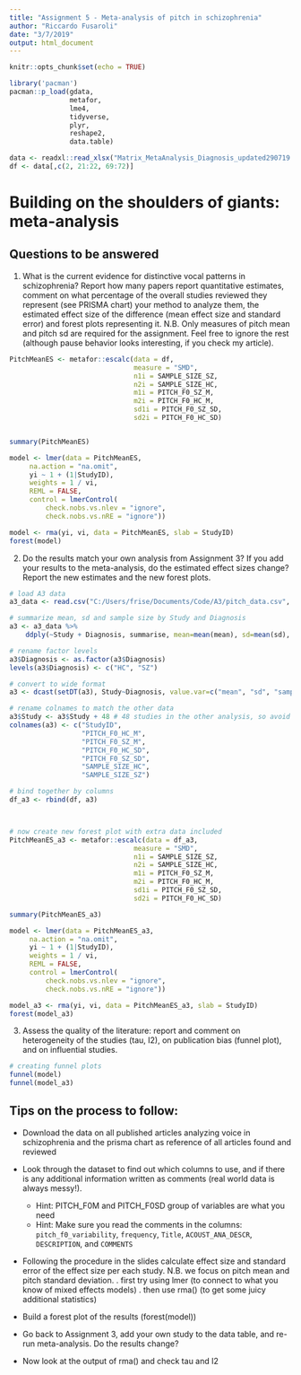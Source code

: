 ```yaml
---
title: "Assignment 5 - Meta-analysis of pitch in schizophrenia"
author: "Riccardo Fusaroli"
date: "3/7/2019"
output: html_document
---
```


```r
knitr::opts_chunk$set(echo = TRUE)

library('pacman')
pacman::p_load(gdata,
               metafor,
               lme4,
               tidyverse,
               plyr,
               reshape2,
               data.table)

data <- readxl::read_xlsx("Matrix_MetaAnalysis_Diagnosis_updated290719.xlsx")
df <- data[,c(2, 21:22, 69:72)]


```

# Building on the shoulders of giants: meta-analysis

## Questions to be answered

1. What is the current evidence for distinctive vocal patterns in schizophrenia? Report how many papers report quantitative estimates, comment on what percentage of the overall studies reviewed they represent (see PRISMA chart) your method to analyze them, the estimated effect size of the difference (mean effect size and standard error) and forest plots representing it. N.B. Only measures of pitch mean and pitch sd are required for the assignment. Feel free to ignore the rest (although pause behavior looks interesting, if you check my article).

```r

PitchMeanES <- metafor::escalc(data = df,
                               measure = "SMD",
                               n1i = SAMPLE_SIZE_SZ,
                               n2i = SAMPLE_SIZE_HC,
                               m1i = PITCH_F0_SZ_M,
                               m2i = PITCH_F0_HC_M,
                               sd1i = PITCH_F0_SZ_SD,
                               sd2i = PITCH_F0_HC_SD)


summary(PitchMeanES)

model <- lmer(data = PitchMeanES,
     na.action = "na.omit",
     yi ~ 1 + (1|StudyID),
     weights = 1 / vi,
     REML = FALSE,
     control = lmerControl(
         check.nobs.vs.nlev = "ignore",
         check.nobs.vs.nRE = "ignore"))

model <- rma(yi, vi, data = PitchMeanES, slab = StudyID)
forest(model)


```


2. Do the results match your own analysis from Assignment 3? If you add your results to the meta-analysis, do the estimated effect sizes change? Report the new estimates and the new forest plots.

``` r
# load A3 data
a3_data <- read.csv("C:/Users/frise/Documents/Code/A3/pitch_data.csv", header = TRUE)

# summarize mean, sd and sample size by Study and Diagnosis
a3 <- a3_data %>%
    ddply(~Study + Diagnosis, summarise, mean=mean(mean), sd=mean(sd), sample_size=length(unique(Participant)))

# rename factor levels
a3$Diagnosis <- as.factor(a3$Diagnosis)
levels(a3$Diagnosis) <- c("HC", "SZ")

# convert to wide format
a3 <- dcast(setDT(a3), Study~Diagnosis, value.var=c("mean", "sd", "sample_size"))

# rename colnames to match the other data
a3$Study <- a3$Study + 48 # 48 studies in the other analysis, so avoid conflicting ID's
colnames(a3) <- c("StudyID",
                  "PITCH_F0_HC_M",
                  "PITCH_F0_SZ_M",
                  "PITCH_F0_HC_SD",
                  "PITCH_F0_SZ_SD",
                  "SAMPLE_SIZE_HC",
                  "SAMPLE_SIZE_SZ")

# bind together by columns
df_a3 <- rbind(df, a3)



# now create new forest plot with extra data included
PitchMeanES_a3 <- metafor::escalc(data = df_a3,
                               measure = "SMD",
                               n1i = SAMPLE_SIZE_SZ,
                               n2i = SAMPLE_SIZE_HC,
                               m1i = PITCH_F0_SZ_M,
                               m2i = PITCH_F0_HC_M,
                               sd1i = PITCH_F0_SZ_SD,
                               sd2i = PITCH_F0_HC_SD)

summary(PitchMeanES_a3)

model <- lmer(data = PitchMeanES_a3,
     na.action = "na.omit",
     yi ~ 1 + (1|StudyID),
     weights = 1 / vi,
     REML = FALSE,
     control = lmerControl(
         check.nobs.vs.nlev = "ignore",
         check.nobs.vs.nRE = "ignore"))

model_a3 <- rma(yi, vi, data = PitchMeanES_a3, slab = StudyID)
forest(model_a3)


```

3. Assess the quality of the literature: report and comment on heterogeneity of the studies (tau, I2), on publication bias (funnel plot), and on influential studies.

``` r
# creating funnel plots
funnel(model)
funnel(model_a3)
```

## Tips on the process to follow:

- Download the data on all published articles analyzing voice in schizophrenia and the prisma chart as reference of all articles found and reviewed
- Look through the dataset to find out which columns to use, and if there is any additional information written as comments (real world data is always messy!).
    * Hint: PITCH_F0M and PITCH_F0SD group of variables are what you need
    * Hint: Make sure you read the comments in the columns: `pitch_f0_variability`, `frequency`, `Title`,  `ACOUST_ANA_DESCR`, `DESCRIPTION`, and `COMMENTS`
- Following the procedure in the slides calculate effect size and standard error of the effect size per each study. N.B. we focus on pitch mean and pitch standard deviation.
 . first try using lmer (to connect to what you know of mixed effects models)
 . then use rma() (to get some juicy additional statistics)

- Build a forest plot of the results (forest(model))
 
- Go back to Assignment 3, add your own study to the data table, and re-run meta-analysis. Do the results change?

- Now look at the output of rma() and check tau and I2
